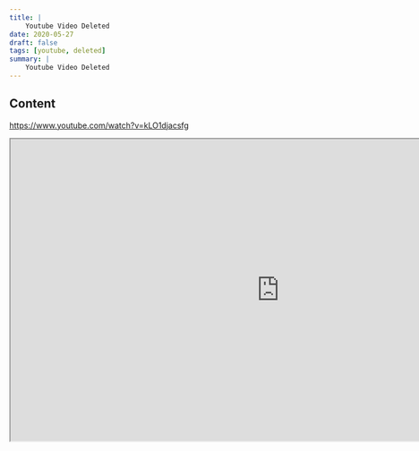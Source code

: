 ```yaml
---
title: |
    Youtube Video Deleted
date: 2020-05-27
draft: false
tags: [youtube, deleted]
summary: |
    Youtube Video Deleted
---
```


## Content

https://www.youtube.com/watch?v=kLO1djacsfg

<iframe
    width="960"
    height="540"
    src="https://www.youtube.com/embed/kLO1djacsfg"
    title="This video isn't available anymore"
    allow="accelerometer; autoplay; clipboard-write; encrypted-media; gyroscope; picture-in-picture; web-share"
    allowFullscreen
    >
</iframe>
